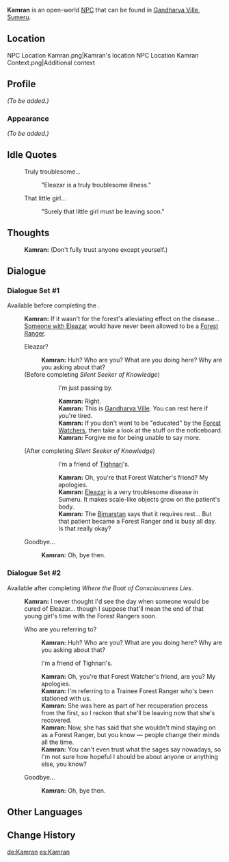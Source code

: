 {{Meta
<!-- Remove this template after adding the missing info -->
|missing_NPC_profile = yes
}}
{{Character Infobox
|type             = Open-World NPC
|image            = NPC Kamran.png
|region           = Sumeru
|location         = Sumeru
|affiliation      = Forest Rangers
|title            = Forest Ranger

|ancestry         = <!-- Clan/family -->
|father           = 
|mother           = 
|spouse           = 
|sibling          = 
|child            = 
|relative         = 

|voiceEN          = 
|voiceCN          = 
|voiceJP          = 
|dialoguereward   = 
}}
'''Kamran''' is an open-world [[NPC]] that can be found in [[Gandharva Ville]], [[Sumeru]].

==Location==
<gallery>
NPC Location Kamran.png|Kamran's location
NPC Location Kamran Context.png|Additional context
</gallery>

==Profile==
''(To be added.)''

===Appearance===
''(To be added.)''
<!--
==Quests and Events==
{{Quests and Events}}
-->
==Idle Quotes==
{{Dialogue Start}}
: {{DIcon|Idle}} Truly troublesome...
:: {{A|VO Kamran 01.ogg}} "Eleazar is a truly troublesome illness."
: {{DIcon|Idle}} That little girl...
:: {{A|VO Kamran 02.ogg}} "Surely that little girl must be leaving soon."
{{Dialogue End}}

==Thoughts==
{{All Schemes to Know Explanation|name=Kamran}}
{{Dialogue Start}}
:{{A|VO Kamran All Schemes to Know 01.ogg}} '''Kamran:''' (Don't fully trust anyone except yourself.)
{{Dialogue End}}

==Dialogue==
===Dialogue Set #1===
Available before completing the {{Quest|Where the Boat of Consciousness Lies}}.
{{Dialogue Start}}
:'''Kamran:''' If it wasn't for the forest's alleviating effect on the disease... [[Collei|Someone with Eleazar]] would have never been allowed to be a [[Forest Ranger]].
:{{DIcon}} Eleazar?
::'''Kamran:''' Huh? Who are you? What are you doing here? Why are you asking about that?
:;(Before completing ''Silent Seeker of Knowledge''){{Verify}}
:::{{DIcon}} I'm just passing by.
:::'''Kamran:''' Right.
:::'''Kamran:''' This is [[Gandharva Ville]]. You can rest here if you're tired.
:::'''Kamran:''' If you don't want to be "educated" by the [[Forest Watcher]]s, then take a look at the stuff on the noticeboard.
:::'''Kamran:''' Forgive me for being unable to say more.
:;(After completing ''Silent Seeker of Knowledge'')
:::{{DIcon}} I'm a friend of [[Tighnari]]'s.
:::'''Kamran:''' Oh, you're that Forest Watcher's friend? My apologies.
:::'''Kamran:''' [[Eleazar]] is a very troublesome disease in Sumeru. It makes scale-like objects grow on the patient's body.
:::'''Kamran:''' The [[Bimarstan]] says that it requires rest... But that patient became a Forest Ranger and is busy all day. Is that really okay?
:{{DIcon}} Goodbye...
::'''Kamran:''' Oh, bye then.
{{Dialogue End}}

===Dialogue Set #2===
Available after completing ''Where the Boat of Consciousness Lies''.
{{Dialogue Start}}
:'''Kamran:''' I never thought I'd see the day when someone would be cured of Eleazar... though I suppose that'll mean the end of that young girl's time with the Forest Rangers soon.
:{{DIcon}} Who are you referring to?
::'''Kamran:''' Huh? Who are you? What are you doing here? Why are you asking about that?
::{{DIcon}} I'm a friend of Tighnari's.
::'''Kamran:''' Oh, you're that Forest Watcher's friend, are you? My apologies.
::'''Kamran:''' I'm referring to a Trainee Forest Ranger who's been stationed with us.
::'''Kamran:''' She was here as part of her recuperation process from the first, so I reckon that she'll be leaving now that she's recovered.
::'''Kamran:''' Now, she has said that she wouldn't mind staying on as a Forest Ranger, but you know &mdash; people change their minds all the time.
::'''Kamran:''' You can't even trust what the sages say nowadays, so I'm not sure how hopeful I should be about anyone or anything else, you know?
:{{DIcon}} Goodbye...
::'''Kamran:''' Oh, bye then.
{{Dialogue End}}

==Other Languages==
{{Other Languages
|default_hidden = 1
|en      = Kamran
|zhs     = 卡姆兰
|zhs_rm  = Kǎmǔlán
|zht     = 卡姆蘭
|zht_rm  = Kǎmǔlán
|ja      = カムラン
|ja_rm   = Kamuran
|ko      = 캄란
|ko_rm   = Kamran
|es      = Kamran
|fr      = Kamran
|ru      = Камран
|th      = Kamran
|vi      = Kamran
|de      = Kamran
|id      = Kamran
|pt      = Kamran
|tr      = Kamran
|it      = Kamran
}}

==Change History==
{{Change History|3.0}}

[[de:Kamran]]
[[es:Kamran]]